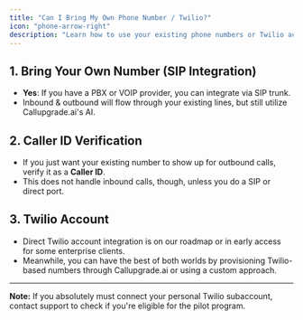 ```yaml
---
title: "Can I Bring My Own Phone Number / Twilio?"
icon: "phone-arrow-right"
description: "Learn how to use your existing phone numbers or Twilio account with Callupgrade.ai through SIP integration or Caller ID verification"
---
```


## 1. Bring Your Own Number (SIP Integration)

- **Yes**: If you have a PBX or VOIP provider, you can integrate via SIP trunk.
- Inbound & outbound will flow through your existing lines, but still utilize Callupgrade.ai's AI.

## 2. Caller ID Verification

- If you just want your existing number to show up for outbound calls, verify it as a **Caller ID**.
- This does not handle inbound calls, though, unless you do a SIP or direct port.

## 3. Twilio Account

- Direct Twilio account integration is on our roadmap or in early access for some enterprise clients.
- Meanwhile, you can have the best of both worlds by provisioning Twilio-based numbers through Callupgrade.ai or using a custom approach.

---

**Note:** If you absolutely must connect your personal Twilio subaccount, contact support to check if you're eligible for the pilot program.

